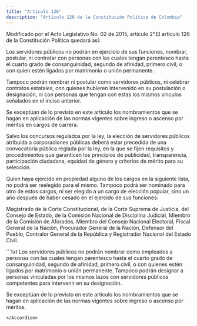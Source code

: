 ```yaml
---
title: "Artículo 126"
description: "Artículo 126 de la Constitución Política de Colombia"
---
```


<Warning>Modificado por el Acto Legislativo No. 02 de 2015, artículo 2°.El artículo 126 de la Constitución Política quedará así: </Warning>

Los servidores públicos no podrán en ejercicio de sus funciones, nombrar, postular, ni contratar con personas con las cuales tengan parentesco hasta el cuarto grado de consanguinidad, segundo de afinidad, primero civil, o con quien estén ligados por matrimonio o unión permanente.

Tampoco podrán nombrar ni postular como servidores públicos, ni celebrar contratos estatales, con quienes hubieren intervenido en su postulación o designación, ni con personas que tengan con estas los mismos vínculos señalados en el inciso anterior.

Se exceptúan de lo previsto en este artículo los nombramientos que se hagan en aplicación de las normas vigentes sobre ingreso o ascenso por méritos en cargos de carrera.

Salvo los concursos regulados por la ley, la elección de servidores públicos atribuida a corporaciones públicas deberá estar precedida de una convocatoria pública reglada por la ley, en la que se fijen requisitos y procedimientos que garanticen los principios de publicidad, transparencia, participación ciudadana, equidad de género y criterios de mérito para su selección.

Quien haya ejercido en propiedad alguno de los cargos en la siguiente lista, no podrá ser reelegido para el mismo. Tampoco podrá ser nominado para otro de estos cargos, ni ser elegido a un cargo de elección popular, sino un año después de haber cesado en el ejercido de sus funciones:

Magistrado de la Corte Constitucional, de la Corte Suprema de Justicia, del Consejo de Estado, de la Comisión Nacional de Disciplina Judicial, Miembro de la Comisión de Aforados, Miembro del Consejo Nacional Electoral, Fiscal General de la Nación, Procurador General de la Nación, Defensor del Pueblo, Contralor General de la República y Registrador Nacional del Estado Civil.

<Accordion title="Artículo original antes de la modificación:">
```txt
Los servidores públicos no podrán nombrar como empleados a personas
con las cuales tengan parentesco hasta el cuarto grado de
consanguinidad, segundo de afinidad, primero civil, o con quienes
estén ligados por matrimonio o unión permanente. Tampoco podrán
designar a personas vinculadas por los mismos lazos con servidores
públicos competentes para intervenir en su designación.

Se exceptúan de lo previsto en este artículo los nombramientos que se
hagan en aplicación de las normas vigentes sobre ingreso o ascenso por
méritos.
```
</Accordion>
